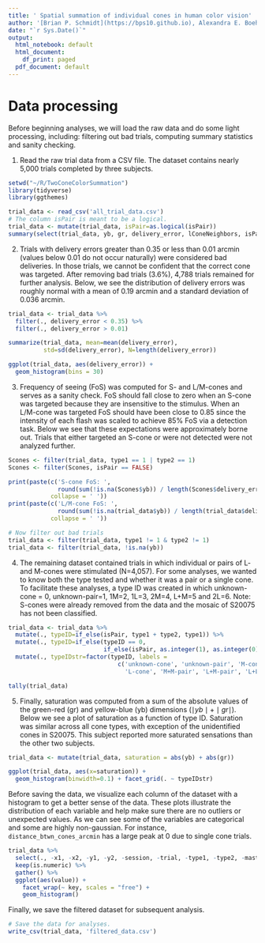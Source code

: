 ```yaml
---
title: ' Spatial summation of individual cones in human color vision'
author: '[Brian P. Schmidt](https://bps10.github.io), Alexandra E. Boehm, William S. Tuten, Austin Roorda'
date: "`r Sys.Date()`"
output:
  html_notebook: default
  html_document:
    df_print: paged
  pdf_document: default
---
```


# Data processing

Before beginning analyses, we will load the raw data and do some light processing, including: filtering out bad trials, computing summary statistics and sanity checking. 

1. Read the raw trial data from a CSV file. The dataset contains nearly 5,000 trials completed by three subjects.

```r
setwd("~/R/TwoConeColorSummation")
library(tidyverse)
library(ggthemes)
```

```r
trial_data <- read_csv('all_trial_data.csv')
# The column isPair is meant to be a logical.
trial_data <- mutate(trial_data, isPair=as.logical(isPair))
summary(select(trial_data, yb, gr, delivery_error, lConeNeighbors, isPair))
```

2. Trials with delivery errors greater than 0.35 or less than 0.01 arcmin (values below 0.01 do not occur naturally) were considered bad deliveries. In those trials, we cannot be confident that the correct cone was targeted. After removing bad trials (3.6%), 4,788 trials remained for further analysis. Below, we see the distribution of delivery errors was roughly normal with a mean of 0.19 arcmin and a standard deviation of 0.036 arcmin. 

```r
trial_data <- trial_data %>%
  filter(., delivery_error < 0.35) %>%
  filter(., delivery_error > 0.01)

summarize(trial_data, mean=mean(delivery_error), 
          std=sd(delivery_error), N=length(delivery_error))

ggplot(trial_data, aes(delivery_error)) + 
  geom_histogram(bins = 30)
```

3. Frequency of seeing (FoS) was computed for S- and L/M-cones and serves as a sanity check. FoS should fall close to zero when an S-cone was targeted because they are insensitive to the stimulus. When an L/M-cone was targeted FoS should have been close to 0.85 since the intensity of each flash was scaled to achieve 85% FoS via a detection task. Below we see that these expectations were approximately borne out. Trials that either targeted an S-cone or were not detected were not analyzed further. 

```r
Scones <- filter(trial_data, type1 == 1 | type2 == 1)
Scones <- filter(Scones, isPair == FALSE)

print(paste(c('S-cone FoS: ', 
              round(sum(!is.na(Scones$yb)) / length(Scones$delivery_error) * 100, 1)), 
            collapse = ' '))
print(paste(c('L/M-cone FoS: ', 
              round(sum(!is.na(trial_data$yb)) / length(trial_data$delivery_error) * 100, 1)), 
            collapse = ' '))

# Now filter out bad trials
trial_data <- filter(trial_data, type1 != 1 & type2 != 1)
trial_data <- filter(trial_data, !is.na(yb))
```

4. The remaining dataset contained trials in which individual or pairs of L- and M-cones were stimulated (N=4,057). For some analyses, we wanted to know both the type tested and whether it was a pair or a single cone. To facilitate these analyses, a type ID was created in which  unknown-cone = 0, unknown-pair=1, 1M=2, 1L=3, 2M=4, L+M=5 and 2L=6. Note: S-cones were already removed from the data and the mosaic of S20075 has not been classified.

```r
trial_data <- trial_data %>%
  mutate(., typeID=if_else(isPair, type1 + type2, type1)) %>%
  mutate(., typeID=if_else(typeID == 0, 
                           if_else(isPair, as.integer(1), as.integer(0)), as.integer(typeID))) %>%
  mutate(., typeIDstr=factor(typeID, labels = 
                               c('unknown-cone', 'unknown-pair', 'M-cone', 
                                 'L-cone', 'M+M-pair', 'L+M-pair', 'L+L-pair')))

tally(trial_data)
```

5. Finally, saturation was computed from a sum of the absolute values of the green-red (gr) and yellow-blue (yb) dimensions ($\mid yb \mid + \mid gr \mid$). Below we see a plot of saturation as a function of type ID. Saturation was similar across all cone types, with exception of the unidentified cones in S20075. This subject reported more saturated sensations than the other two subjects.

```r
trial_data <- mutate(trial_data, saturation = abs(yb) + abs(gr))

ggplot(trial_data, aes(x=saturation)) + 
  geom_histogram(binwidth=0.1) + facet_grid(. ~ typeIDstr)

```

Before saving the data, we visualize each column of the dataset with a histogram to get a better sense of the data. These plots illustrate the distribution of each variable and help make sure there are no outliers or unexpected values. As we can see some of the variables are categorical and some are highly non-gaussian. For instance, `distance_btwn_cones_arcmin` has a large peak at 0 due to single cone trials.

```r

trial_data %>%
  select(., -x1, -x2, -y1, -y2, -session, -trial, -type1, -type2, -masterID1, -masterID2) %>%
  keep(is.numeric) %>% 
  gather() %>% 
  ggplot(aes(value)) +
    facet_wrap(~ key, scales = "free") +
    geom_histogram()

```

Finally, we save the filtered dataset for subsequent analysis.

```r
# Save the data for analyses.
write_csv(trial_data, 'filtered_data.csv')

```